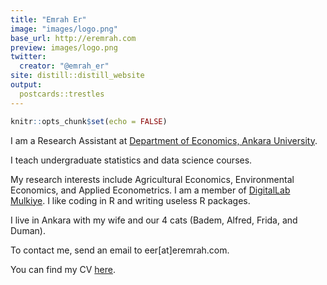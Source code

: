 ```yaml
---
title: "Emrah Er"
image: "images/logo.png"
base_url: http://eremrah.com
preview: images/logo.png
twitter:
  creator: "@emrah_er"
site: distill::distill_website
output:
  postcards::trestles
---
```


```r
knitr::opts_chunk$set(echo = FALSE)
```


I am a Research Assistant at [Department of Economics, Ankara University  ](http://www.politics.ankara.edu.tr/iktisat/).

I teach undergraduate statistics and data science courses. 

My research interests include Agricultural Economics, Environmental Economics, and Applied Econometrics. I am a member of [DigitalLab Mulkiye](https://www.dlabmulkiye-en.org/). I like coding in R and writing useless R packages.

I live in Ankara with my wife and our 4 cats (Badem, Alfred, Frida, and Duman).

To contact me, send an email to eer[at]eremrah.com. 

You can find my CV [here](). 
<a rel="me" href="https://econtwitter.net/@emraher"></a>
